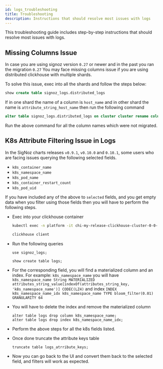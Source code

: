 ```yaml
---
id: logs_troubleshooting
title: Troubleshooting
description: Instructions that should resolve most issues with logs
---
```

This troubleshooting guide includes step-by-step instructions that should resolve most issues with logs.

## Missing Columns Issue

In case you are using signoz version `0.27` or newer and in the past you ran the migration `0.27` 
You may face missing columns issue if you are using distributed clickhouse with multiple shards.

To solve this issue, exec into all the shards and follow the steps below:

```sql
show create table signoz_logs.distributed_logs
```

If in one shard the name of a column is `host_name` and 
in other shard the name is `attribute_string_host_name` then run the following command

```sql
alter table signoz_logs.distributed_logs on cluster cluster rename column if exists host_name to attribute_string_host_name
```

Run the above command for all the column names which were not migrated.



## K8s Attribute Filtering Issue in Logs

In the SigNoz charts releases `v0.9.1`, `v0.10.0` and `0.10.1`, some users who are facing
issues querying the following selected fields.

- `k8s_container_name`
- `k8s_namespace_name`
- `k8s_pod_name`
- `k8s_container_restart_count`
- `k8s_pod_uid`


If you have included any of the above to `selected` fields, and you get empty data
when you filter using those fields then you will have to perform the following steps.

- Exec into your clickhouse container
    ```bash
    kubectl exec -n platform -it chi-my-release-clickhouse-cluster-0-0-0 -- sh

    clickhouse client
    ```
- Run the following queries
    
    ```
    use signoz_logs;
    
    show create table logs;
    ```
    
- For the corresponding field, you will find a materialized column and an index.
For example: `k8s_namespace_name` you will have `k8s_namespace_name String
MATERIALIZED attributes_string_value[indexOf(attributes_string_key,
'k8s_namespace_name')] CODEC(LZ4)` and index `INDEX k8s_namespace_name_idx
k8s_namespace_name TYPE bloom_filter(0.01) GRANULARITY 64`
- You will have to delete the index and remove the materialized column
    
    ```
    alter table logs drop column k8s_namespace_name;
    alter table logs drop index k8s_namespace_name_idx;
    ```
    
- Perform the above steps for all the k8s fields listed.
- Once done truncate the attribute keys table
    
    ```
    truncate table logs_atrribute_keys;
    ```
    
- Now you can go back to the UI and convert them back to the selected field, and filters will work as expected.